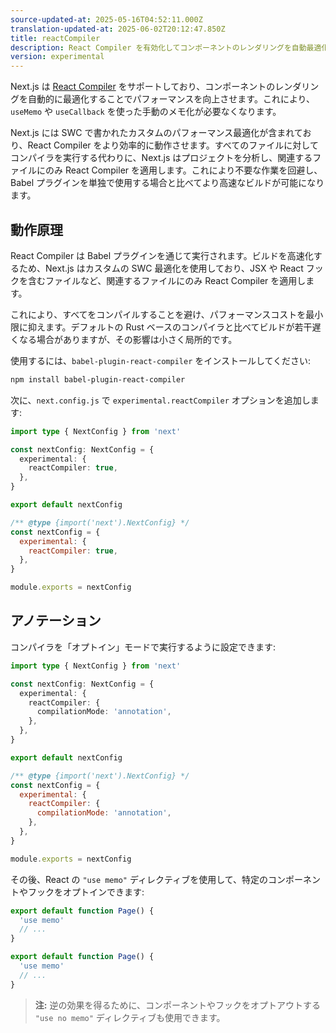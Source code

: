 ```yaml
---
source-updated-at: 2025-05-16T04:52:11.000Z
translation-updated-at: 2025-06-02T20:12:47.850Z
title: reactCompiler
description: React Compiler を有効化してコンポーネントのレンダリングを自動最適化
version: experimental
---
```


Next.js は [React Compiler](https://react.dev/learn/react-compiler) をサポートしており、コンポーネントのレンダリングを自動的に最適化することでパフォーマンスを向上させます。これにより、`useMemo` や `useCallback` を使った手動のメモ化が必要なくなります。

Next.js には SWC で書かれたカスタムのパフォーマンス最適化が含まれており、React Compiler をより効率的に動作させます。すべてのファイルに対してコンパイラを実行する代わりに、Next.js はプロジェクトを分析し、関連するファイルにのみ React Compiler を適用します。これにより不要な作業を回避し、Babel プラグインを単独で使用する場合と比べてより高速なビルドが可能になります。

## 動作原理

React Compiler は Babel プラグインを通じて実行されます。ビルドを高速化するため、Next.js はカスタムの SWC 最適化を使用しており、JSX や React フックを含むファイルなど、関連するファイルにのみ React Compiler を適用します。

これにより、すべてをコンパイルすることを避け、パフォーマンスコストを最小限に抑えます。デフォルトの Rust ベースのコンパイラと比べてビルドが若干遅くなる場合がありますが、その影響は小さく局所的です。

使用するには、`babel-plugin-react-compiler` をインストールしてください:

```bash filename="Terminal"
npm install babel-plugin-react-compiler
```

次に、`next.config.js` で `experimental.reactCompiler` オプションを追加します:

```ts filename="next.config.ts" switcher
import type { NextConfig } from 'next'

const nextConfig: NextConfig = {
  experimental: {
    reactCompiler: true,
  },
}

export default nextConfig
```

```js filename="next.config.js" switcher
/** @type {import('next').NextConfig} */
const nextConfig = {
  experimental: {
    reactCompiler: true,
  },
}

module.exports = nextConfig
```

## アノテーション

コンパイラを「オプトイン」モードで実行するように設定できます:

```ts filename="next.config.ts" switcher
import type { NextConfig } from 'next'

const nextConfig: NextConfig = {
  experimental: {
    reactCompiler: {
      compilationMode: 'annotation',
    },
  },
}

export default nextConfig
```

```js filename="next.config.js" switcher
/** @type {import('next').NextConfig} */
const nextConfig = {
  experimental: {
    reactCompiler: {
      compilationMode: 'annotation',
    },
  },
}

module.exports = nextConfig
```

その後、React の `"use memo"` ディレクティブを使用して、特定のコンポーネントやフックをオプトインできます:

```ts filename="app/page.tsx" switcher
export default function Page() {
  'use memo'
  // ...
}
```

```js filename="app/page.js" switcher
export default function Page() {
  'use memo'
  // ...
}
```

> **注:** 逆の効果を得るために、コンポーネントやフックをオプトアウトする `"use no memo"` ディレクティブも使用できます。